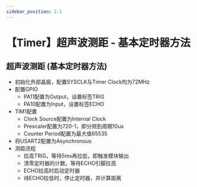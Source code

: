 ```yaml
---
sidebar_position: 2.1
---
```


# 【Timer】超声波测距 - 基本定时器方法
## 超声波测距 (基本定时器方法) 

- 初始化外部晶振，配置SYSCLK与Timer Clock均为72MHz
- 配置GPIO
  - PA11配置为Output，设置标签TRIG
  - PA10配置为Input，设置标签ECHO
- TIM1配置
  - Clock Source配置为Internal Clock
  - Prescaler配置为720-1，即分频到周期10us
  - Counter Period配置为最大值65535
- 将USART2配置为Asynchronous
- 测距流程
  - 拉高TRIG，等待5ms再拉低，即触发模块输出
  - 清零定时器的计数，等待ECHO引脚拉高
  - ECHO拉高时启动定时器
  - 待ECHO拉低时，停止定时器，并计算距离


